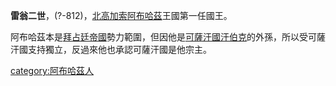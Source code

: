 {{unreferenced|time=2015-04-14T09:42:07+00:00}}
'''雷翁二世'''，(?-812)，[[北高加索|北高加索]][[阿布哈茲|阿布哈茲]]王國第一任國王。

阿布哈茲本是[[拜占廷帝國|拜占廷帝國]]勢力範圍，但因他是[[可薩汗國|可薩汗國]][[汗伯克|汗伯克]]的外孫，所以受可薩汗國支持獨立，反過來他也承認可薩汗國是他宗主。

[[category:阿布哈茲人|category:阿布哈茲人]]